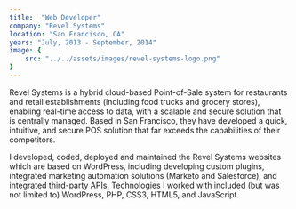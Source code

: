```yaml
---
title:  "Web Developer"
company: "Revel Systems"
location: "San Francisco, CA"
years: "July, 2013 - September, 2014"
image: {
    src: "../../assets/images/revel-systems-logo.png"
}
---
```


Revel Systems is a hybrid cloud-based Point-of-Sale system for restaurants and retail establishments (including food trucks and grocery stores), enabling real-time access to data, with a scalable and secure solution that is centrally managed. Based in San Francisco, they have developed a quick, intuitive, and secure POS solution that far exceeds the capabilities of their competitors.

I developed, coded, deployed and maintained the Revel Systems websites which are based on WordPress, including developing custom plugins, integrated marketing automation solutions (Marketo and Salesforce), and integrated third-party APIs. Technologies I worked with included (but was not limited to) WordPress, PHP, CSS3, HTML5, and JavaScript.